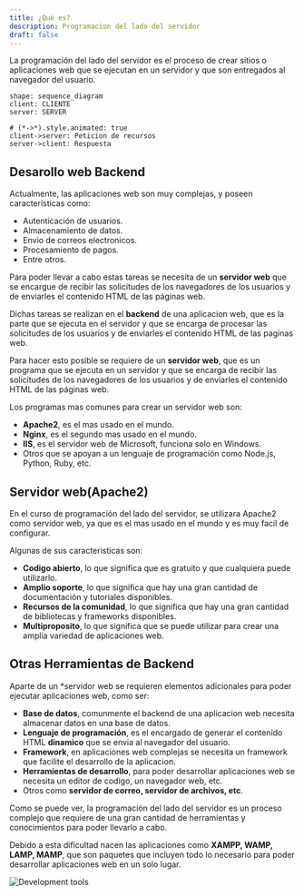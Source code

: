 ```yaml
---
title: ¿Qué es?
description: Programacion del lado del servidor
draft: false
---
```


La programación del lado del servidor es el proceso de crear sitios o aplicaciones web que se ejecutan en un servidor y que son entregados al navegador del usuario.

```d2 pad=30
shape: sequence_diagram
client: CLIENTE
server: SERVER

# (*->*).style.animated: true
client->server: Peticion de recursos
server->client: Respuesta

```


## Desarollo web Backend
Actualmente, las aplicaciones web son muy complejas, y poseen caracteristicas como:
- Autenticación de usuarios.
- Almacenamiento de datos.	
- Envio de correos electronicos.
- Procesamiento de pagos.
- Entre otros.

Para poder llevar a cabo estas tareas se necesita de un **servidor web** que se encargue de recibir las solicitudes de los navegadores de los usuarios y de enviarles el contenido HTML de las páginas web.

Dichas tareas se realizan en el **backend** de una aplicacion web, que es la parte que se ejecuta en el servidor y que se encarga de procesar las solicitudes de los usuarios y de enviarles el contenido HTML de las paginas web.


Para hacer esto posible se requiere de un **servidor web**, que es un programa que se ejecuta en un servidor y que se encarga de recibir las solicitudes de los navegadores de los usuarios y de enviarles el contenido HTML de las páginas web.

Los programas mas comunes para crear un servidor web son:
- **Apache2**, es el mas usado en el mundo.
- **Nginx**, es el segundo mas usado en el mundo.
- **IIS**, es el servidor web de Microsoft, funciona solo en Windows.
- Otros que se apoyan a un lenguaje de programación como Node.js, Python, Ruby, etc.



## Servidor web(Apache2)
En el curso de programación del lado del servidor, se utilizara Apache2 como servidor web, ya que es el mas usado en el mundo y es muy facil de configurar.

Algunas de sus caracteristicas son:
- **Codigo abierto**, lo que significa que es gratuito y que cualquiera puede utilizarlo.
- **Amplio soporte**, lo que significa que hay una gran cantidad de documentación y tutoriales disponibles.
- **Recursos de la comunidad**, lo que significa que hay una gran cantidad de bibliotecas y frameworks disponibles.
- **Multiproposito**, lo que significa que se puede utilizar para crear una amplia variedad de aplicaciones web.


## Otras Herramientas de Backend
Aparte de un *servidor web se requieren elementos adicionales para poder ejecutar aplicaciones web, como ser:
- **Base de datos**, comunmente el backend de una aplicacion web necesita almacenar datos en una base de datos.
- **Lenguaje de programación**, es el encargado de generar el contenido HTML **dinamico** que se envia al navegador del usuario.
- **Framework**, en aplicaciones web complejas se necesita un framework que facilite el desarrollo de la aplicacion.
- **Herramientas de desarrollo**, para poder desarrollar aplicaciones web se necesita un editor de codigo, un navegador web, etc.
- Otros como **servidor de correo, servidor de archivos, etc**.

Como se puede ver, la programación del lado del servidor es un proceso complejo que requiere de una gran cantidad de herramientas y conocimientos para poder llevarlo a cabo.

Debido a esta dificultad nacen las aplicaciones como **XAMPP, WAMP, LAMP, MAMP**, que son paquetes que incluyen todo lo necesario para poder desarrollar aplicaciones web en un solo lugar.

![Development tools](https://th.bing.com/th/id/OIP.G1SuEkExtWWtP3_mtunhygHaD3?rs=1&pid=ImgDetMain)
